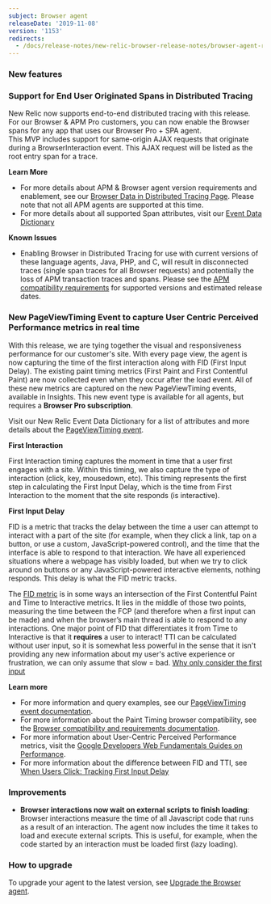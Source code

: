 ```yaml
---
subject: Browser agent
releaseDate: '2019-11-08'
version: '1153'
redirects:
  - /docs/release-notes/new-relic-browser-release-notes/browser-agent-release-notes/browser-agent-v1149
---
```


### New features

### **Support for End User Originated Spans in Distributed Tracing**

New Relic now supports end-to-end distributed tracing with this release. For our Browser & APM Pro customers, you can now enable the Browser spans for any app that uses our Browser Pro + SPA agent.  
This MVP includes support for same-origin AJAX requests that originate during a BrowserInteraction event. This AJAX request will be listed as the root entry span for a trace.

**Learn More**

* For more details about APM & Browser agent version requirements and enablement, see our [Browser Data in Distributed Tracing Page](https://docs.newrelic.com/docs/browser/new-relic-browser/browser-pro-features/browser-data-distributed-tracing). Please note that not all APM agents are supported at this time.
* For more details about all supported Span attributes, visit our [Event Data Dictionary](https://docs.newrelic.com/attribute-dictionary?attribute_name=&events_tids%5B%5D=8337)

**Known Issues**

* Enabling Browser in Distributed Tracing for use with current versions of these language agents, Java, PHP, and C, will result in disconnected traces (single span traces for all Browser requests) and potentially the loss of APM transaction traces and spans. Please see the [APM compatibility requirements](https://docs.newrelic.com/docs/browser/new-relic-browser/browser-pro-features/browser-data-distributed-tracing#requirements) for supported versions and estimated release dates.

### **New PageViewTiming Event to capture User Centric Perceived Performance metrics in real time**

With this release, we are tying together the visual and responsiveness performance for our customer's site. With every page view, the agent is now capturing the time of the first interaction along with FID (First Input Delay). The existing paint timing metrics (First Paint and First Contentful Paint) are now collected even when they occur after the load event. All of these new metrics are captured on the new PageViewTiming events, available in Insights. This new event type is available for all agents, but requires a **Browser Pro subscription**.

Visit our New Relic Event Data Dictionary for a list of attributes and more details about the [PageViewTiming event](https://docs.newrelic.com/attribute-dictionary/pageview?attribute_name=&events_tids%5B%5D=10061).

**First Interaction**

First Interaction timing captures the moment in time that a user first engages with a site. Within this timing, we also capture the type of interaction (click, key, mousedown, etc). This timing represents the first step in calculating the First Input Delay, which is the time from First Interaction to the moment that the site responds (is interactive).

**First Input Delay**

FID is a metric that tracks the delay between the time a user can attempt to interact with a part of the site (for example, when they click a link, tap on a button, or use a custom, JavaScript-powered control), and the time that the interface is able to respond to that interaction. We have all experienced situations where a webpage has visibly loaded, but when we try to click around on buttons or any JavaScript-powered interactive elements, nothing responds. This delay is what the FID metric tracks.

The [FID metric](https://developers.google.com/web/updates/2018/05/first-input-delay) is in some ways an intersection of the First Contentful Paint and Time to Interactive metrics. It lies in the middle of those two points, measuring the time between the FCP (and therefore when a first input can be made) and when the browser’s main thread is able to respond to any interactions. One major point of FID that differentiates it from Time to Interactive is that it **requires** a user to interact! TTI can be calculated without user input, so it is somewhat less powerful in the sense that it isn't providing any new information about my user's active experience or frustration, we can only assume that slow = bad. [Why only consider the first input](https://developers.google.com/web/updates/2018/05/first-input-delay#why_only_consider_the_first_input)

**Learn more**

* For more information and query examples, see our [PageViewTiming event documentation](https://docs.newrelic.com/docs/browser/new-relic-browser/page-load-timing-resources/pageviewtiming-async-or-dynamic-page-details).
* For more information about the Paint Timing browser compatibility, see the [Browser compatibility and requirements documentation](https://docs.newrelic.com/docs/browser/new-relic-browser/getting-started/compatibility-requirements-new-relic-browser).
* For more information about User-Centric Perceived Performance metrics, visit the [Google Developers Web Fundamentals Guides on Performance](https://developers.google.com/web/fundamentals/performance/user-centric-performance-metrics).
* For more information about the difference between FID and TTI, see [When Users Click: Tracking First Input Delay](https://www.afasterweb.com/2018/12/22/when-users-click-tracking-first-input-delay/)

### Improvements

* **Browser interactions now wait on external scripts to finish loading**: Browser interactions measure the time of all Javascript code that runs as a result of an interaction. The agent now includes the time it takes to load and execute external scripts. This is useful, for example, when the code started by an interaction must be loaded first (lazy loading).

### How to upgrade

To upgrade your agent to the latest version, see [Upgrade the Browser agent](https://docs.newrelic.com/docs/browser/new-relic-browser/installation-configuration/upgrade-browser-agent).
